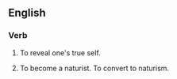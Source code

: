 ==English==

===Verb===
{{head|en|verb|head=come out of one's [[shell]]}}

# {{label|en|idiomatic}} To reveal one's true self.
# {{label|en|idiomatic}} To become a naturist. To convert to naturism.